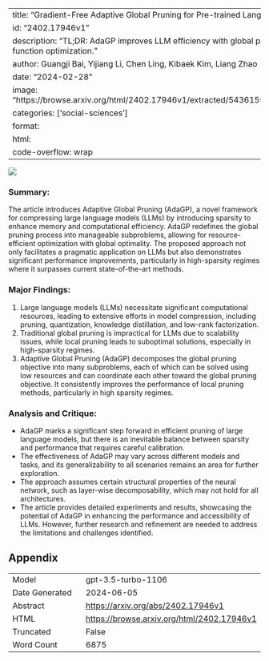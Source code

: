 
---
title: "Gradient-Free Adaptive Global Pruning for Pre-trained Language Models"
id: "2402.17946v1"
description: "TL;DR: AdaGP improves LLM efficiency with global pruning and modular function optimization."
author: Guangji Bai, Yijiang Li, Chen Ling, Kibaek Kim, Liang Zhao
date: "2024-02-28"
image: "https://browse.arxiv.org/html/2402.17946v1/extracted/5436159/figures/adagp_intro.png"
categories: ['social-sciences']
format:
  html:
    code-overflow: wrap
---

![](https://browse.arxiv.org/html/2402.17946v1/extracted/5436159/figures/adagp_intro.png)

### **Summary:**
The article introduces Adaptive Global Pruning (AdaGP), a novel framework for compressing large language models (LLMs) by introducing sparsity to enhance memory and computational efficiency. AdaGP redefines the global pruning process into manageable subproblems, allowing for resource-efficient optimization with global optimality. The proposed approach not only facilitates a pragmatic application on LLMs but also demonstrates significant performance improvements, particularly in high-sparsity regimes where it surpasses current state-of-the-art methods.

### **Major Findings:**
1. Large language models (LLMs) necessitate significant computational resources, leading to extensive efforts in model compression, including pruning, quantization, knowledge distillation, and low-rank factorization.
2. Traditional global pruning is impractical for LLMs due to scalability issues, while local pruning leads to suboptimal solutions, especially in high-sparsity regimes.
3. Adaptive Global Pruning (AdaGP) decomposes the global pruning objective into many subproblems, each of which can be solved using low resources and can coordinate each other toward the global pruning objective. It consistently improves the performance of local pruning methods, particularly in high sparsity regimes.

### **Analysis and Critique:**
- AdaGP marks a significant step forward in efficient pruning of large language models, but there is an inevitable balance between sparsity and performance that requires careful calibration.
- The effectiveness of AdaGP may vary across different models and tasks, and its generalizability to all scenarios remains an area for further exploration.
- The approach assumes certain structural properties of the neural network, such as layer-wise decomposability, which may not hold for all architectures.
- The article provides detailed experiments and results, showcasing the potential of AdaGP in enhancing the performance and accessibility of LLMs. However, further research and refinement are needed to address the limitations and challenges identified.

## Appendix

|          |          |
|----------|----------|
| Model     | gpt-3.5-turbo-1106       |
| Date Generated     | 2024-06-05       |
| Abstract | [https://arxiv.org/abs/2402.17946v1](https://arxiv.org/abs/2402.17946v1)        |
| HTML     | [https://browse.arxiv.org/html/2402.17946v1](https://browse.arxiv.org/html/2402.17946v1)       |
| Truncated       | False       |
| Word Count       | 6875       |